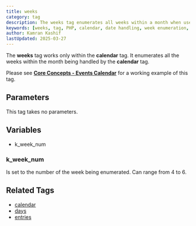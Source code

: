 ```yaml
---
title: weeks
category: tag
description: The weeks tag enumerates all weeks within a month when used within the calendar tag, providing week numbers for calendar navigation.
keywords: [weeks, tag, PHP, calendar, date handling, week enumeration, events calendar]
author: Kamran Kashif
lastUpdated: 2025-03-27
---
```


The **weeks** tag works only within the **calendar** tag. It enumerates all the weeks within the month being handled by the **calendar** tag.

Please see [**Core Concepts - Events Calendar**](../../concepts/events-calendar.html) for a working example of this tag.

## Parameters

This tag takes no parameters.

## Variables

- k_week_num

### k_week_num

Is set to the number of the week being enumerated. Can range from 4 to 6.

## Related Tags

- [calendar](../calendar.html)
- [days](../days.html)
- [entries](../entries.html)
